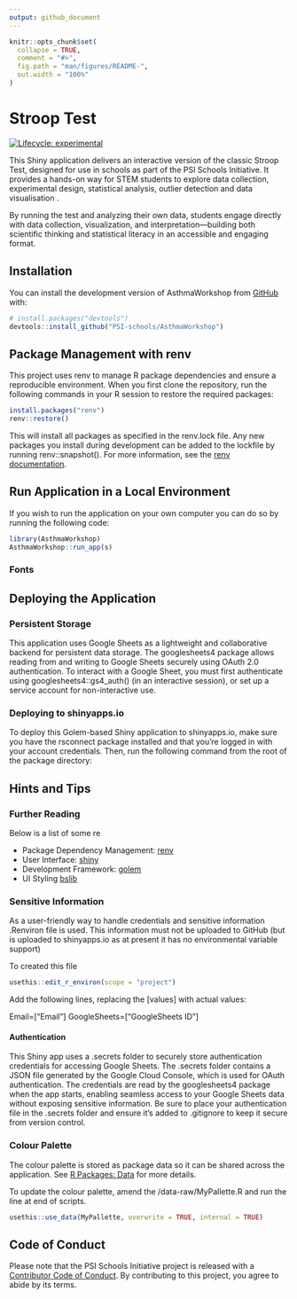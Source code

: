 ```yaml
---
output: github_document
---
```


<!-- README.md is generated from README.Rmd. Please edit that file -->

```r
knitr::opts_chunk$set(
  collapse = TRUE,
  comment = "#>",
  fig.path = "man/figures/README-",
  out.width = "100%"
)
```

# Stroop Test

<!-- badges: start -->
[![Lifecycle: experimental](https://img.shields.io/badge/lifecycle-experimental-orange.svg)](https://lifecycle.r-lib.org/articles/stages.html#experimental)
<!-- badges: end -->

This Shiny application delivers an interactive version of the classic Stroop Test, 
designed for use in schools as part of the PSI Schools Initiative. It provides 
a hands-on way for STEM students to explore data collection, experimental design, 
statistical analysis, outlier detection and data visualisation . 

By running the test and analyzing their own data, students engage directly with 
data collection, visualization, and interpretation—building both scientific thinking 
and statistical literacy in an accessible and engaging format.

## Installation

You can install the development version of AsthmaWorkshop from [GitHub](https://github.com/) with:

``` r
# install.packages("devtools")
devtools::install_github("PSI-schools/AsthmaWorkshop")
```

## Package Management with renv
This project uses renv to manage R package dependencies and ensure a reproducible 
environment. When you first clone the repository, run the following commands in your 
R session to restore the required packages:

```r
install.packages("renv")
renv::restore()
```

This will install all packages as specified in the renv.lock file. Any new packages 
you install during development can be added to the lockfile by running renv::snapshot(). 
For more information, see the [renv documentation](https://rstudio.github.io/renv/).


## Run Application in a Local Environment

If you wish to run the application on your own computer you can do so by running
the following code:

``` r
library(AsthmaWorkshop)
AsthmaWorkshop::run_app(s)
```

### Fonts



## Deploying the Application 

### Persistent Storage

This application uses Google Sheets as a lightweight and collaborative backend 
for persistent data storage. The googlesheets4 package allows reading from and writing to Google Sheets securely using OAuth 2.0 authentication. To interact with a Google Sheet, you must first authenticate using 
googlesheets4::gs4_auth() (in an interactive session), or set up a service account for non-interactive use. 


### Deploying to shinyapps.io

To deploy this Golem-based Shiny application to shinyapps.io, 
make sure you have the rsconnect package installed and that you're logged in with 
your account credentials. Then, run the following command from the root of the package directory:

## Hints and Tips

### Further Reading

Below is a list of some re

- Package Dependency Management: [renv](https://rstudio.github.io/renv/)
- User Interface: [shiny](https://mastering-shiny.org/)
- Development Framework: [golem](https://engineering-shiny.org/)
- UI Styling [bslib](https://rstudio.github.io/bslib/)

### Sensitive Information

As a user-friendly way to handle credentials and sensitive information .Renviron
file is used. This information must not be uploaded to GitHub (but is uploaded
to shinyapps.io as at present it has no environmental variable support)

To created this file

```r
usethis::edit_r_environ(scope = "project")
```

Add the following lines, replacing the [values] with actual values:

Email=["Email"]
GoogleSheets=["GoogleSheets ID"]

#### Authentication

This Shiny app uses a .secrets folder to securely store authentication credentials 
for accessing Google Sheets. The .secrets folder contains a JSON file generated by 
the Google Cloud Console, which is used for OAuth authentication. The credentials 
are read by the googlesheets4 package when the app starts, enabling seamless access to your 
Google Sheets data without exposing sensitive information. Be sure to place your 
authentication file in the .secrets folder and ensure it's added to .gitignore to 
keep it secure from version control.


### Colour Palette

The colour palette is stored as package data so it can be shared across the 
application. See [R Packages: Data](https://r-pkgs.org/data.html) for more details. 

To update the colour palette, amend the /data-raw/MyPallette.R and run the line at 
end of scripts.

```r
usethis::use_data(MyPallette, overwrite = TRUE, internal = TRUE)
```

## Code of Conduct
  
Please note that the PSI Schools Initiative project is released with a [Contributor Code of Conduct](https://contributor-covenant.org/version/2/1/CODE_OF_CONDUCT.html). By 
contributing to this project, you agree to abide by its terms.
